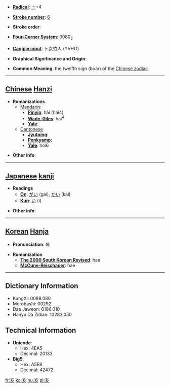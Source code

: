 * '''[[Wiktionary:Chinese radical index| Radical]]''': [[Wiktionary:Chinese radical index 亠|亠]]+4

* '''[[Wiktionary:Chinese total strokes index|Stroke number]]''': [[Wiktionary:Chinese total strokes index 6|6]]

* '''Stroke order''': 

* '''[[Wiktionary:Chinese four corner index|Four-Corner System]]''': 0080<sub>2</sub>

* '''[[Wiktionary:Chinese Cangjie index|Cangjie input]]''': 卜女竹人 (YVHO)

* '''Graphical Significance and Origin''': 

* '''Common Meaning''': the twelfth sign (boar) of the [[Wikipedia:Chinese zodiac|Chinese zodiac]]

----

== [[Chinese]] [[Hanzi]] ==

* '''Romanizations'''
** [[Mandarin]]:
*** '''[[Pinyin]]''': hài (hai4)
*** '''[[Wade-Giles]]''': hai<sup>4</sup>
*** '''[[Yale]]''': 
**[[Cantonese]]
***'''[[Jyutping]]''':
***'''[[Penkyamp]]''': 
***'''[[Yale]]''': hoi6

* '''Other info''': 

----

== [[Japanese]] [[kanji]] ==

* '''Readings'''
** '''[[On]]''': [[がい]] (gai), [[かい]] (kai)
** '''[[Kun]]''': [[い]] (i)

* '''Other info''':  

----

== [[Korean]] [[Hanja]] ==

* '''Pronunciation''': 해

* '''Romanization'''
** '''[[The 2000 South Korean Revised Romanization|The 2000 South Korean Revised]]''': hae
** '''[[McCune-Reischauer]]''': hae

----

== Dictionary Information ==

* KangXi: 0088.080
* Morobashi: 00292
* Dae Jaweon: 0186.010
* Hanyu Da Zidian: 10283.050

== Technical Information ==

* '''Unicode''':
** Hex: 4EA5
** Decimal: 20133
* '''Big5''':
** Hex: A5E8
** Decimal: 42472

[[fr:亥]]
[[ko:亥]]
[[hu:亥]]
[[pl:亥]]